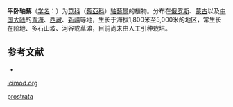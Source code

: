 {{Speciesbox
| name = 平卧轴藜
| status = 
| status_system = 
| image = 
| genus = Axyris
| species = prostrata
| authority = L.
}}

'''平卧轴藜'''（[[学名|学名]]：{{lang|la|''Axyris prostrata''}}）为[[苋科|苋科]]（[[藜亞科|藜亞科]]）[[轴藜属|轴藜属]]的植物。分布在[[俄罗斯|俄罗斯]]、[[蒙古|蒙古]]以及[[中国大陆|中国大陆]]的[[青海|青海]]、[[西藏|西藏]]、[[新疆|新疆]]等地，生长于海拔1,800米至5,000米的地区，常生长在阶地、多石山坡、河谷或草滩，目前尚未由人工引种栽培。

== 参考文献 ==
<div class="references-small">
* {{cite web | url = http://db.kib.ac.cn/CNFlora/SearchResult.aspx?name=Axyris%20prostrata%20L. | title = 平卧轴藜 | work = 《中国植物志》 | publisher = | author = 昆明植物研究所 | accessdate = }}
</div>

[http://www.icimod.org/hkhconservationportal/Plant.aspx?ID=4605 icimod.org] {{Wayback|url=http://www.icimod.org/hkhconservationportal/Plant.aspx?ID=4605 |date=20101216053055 }}
{{Taxonbar|from=Q11060712}}

{{DEFAULTSORT:Axyris prostrata}}
[[Category:轴藜属|prostrata]]


{{Amaranthaceae-stub}}